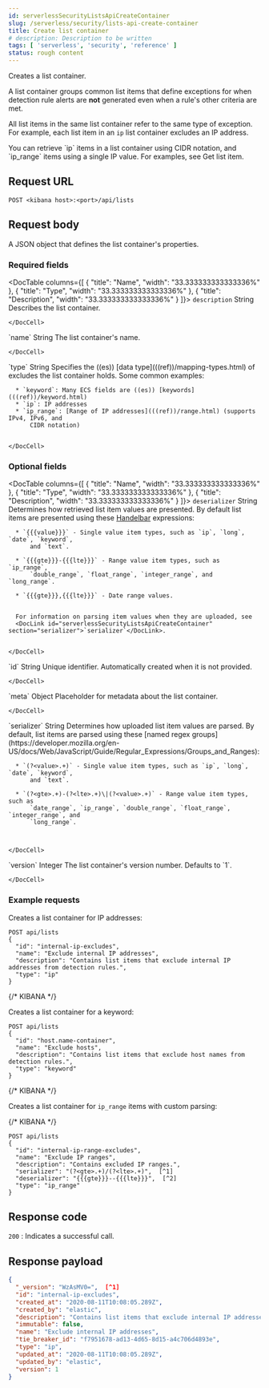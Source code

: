 ```yaml
---
id: serverlessSecurityListsApiCreateContainer
slug: /serverless/security/lists-api-create-container
title: Create list container
# description: Description to be written
tags: [ 'serverless', 'security', 'reference' ]
status: rough content
---
```



<RoughContent />

<div id="lists-api-create-container"></div>

Creates a list container.

A list container groups common <DocLink id="serverlessSecurityListsApiCreateListItem">list items</DocLink> that
define exceptions for when detection rule alerts are **not** generated even when
a rule's other criteria are met.

All list items in the same list container refer to the same type of exception.
For example, each list item in an `ip` list container excludes an IP address.

<DocCallOut title="Tip">
You can retrieve `ip` items in a list container using CIDR notation, and
`ip_range` items using a single IP value. For examples, see
<DocLink id="serverlessSecurityListsApiGetItem">Get list item</DocLink>.
</DocCallOut>

## Request URL

`POST <kibana host>:<port>/api/lists`

## Request body

A JSON object that defines the list container's properties.

### Required fields

<DocTable columns={[
  {
    "title": "Name",
    "width": "33.333333333333336%"
  },
  {
    "title": "Type",
    "width": "33.333333333333336%"
  },
  {
    "title": "Description",
    "width": "33.333333333333336%"
  }
]}>
  <DocRow>
    <DocCell>`description`</DocCell>
    <DocCell>String</DocCell>
    <DocCell>
      Describes the list container.
      
    </DocCell>
  </DocRow>
  <DocRow>
    <DocCell>`name`</DocCell>
    <DocCell>String</DocCell>
    <DocCell>
      The list container's name.
      
    </DocCell>
  </DocRow>
  <DocRow>
    <DocCell>`type`</DocCell>
    <DocCell>String</DocCell>
    <DocCell>
      Specifies the ((es)) [data type](((ref))/mapping-types.html) of
      excludes the list container holds. Some common examples:
      
      * `keyword`: Many ECS fields are ((es)) [keywords](((ref))/keyword.html)
      * `ip`: IP addresses
      * `ip_range`: [Range of IP addresses](((ref))/range.html) (supports IPv4, IPv6, and
          CIDR notation)

      
    </DocCell>
  </DocRow>
</DocTable>

### Optional fields

<DocTable columns={[
  {
    "title": "Name",
    "width": "33.333333333333336%"
  },
  {
    "title": "Type",
    "width": "33.333333333333336%"
  },
  {
    "title": "Description",
    "width": "33.333333333333336%"
  }
]}>
  <DocRow>
    <DocCell>`deserializer`</DocCell>
    <DocCell>String</DocCell>
    <DocCell>
      Determines how retrieved list item values are presented.
      By default list items are presented using these
      [Handelbar](https://handlebarsjs.com/guide/expressions.html) expressions:
      
      * `{{{value}}}` - Single value item types, such as `ip`, `long`, `date`, `keyword`,
          and `text`.

      * `{{{gte}}}-{{{lte}}}` - Range value item types, such as `ip_range`,
          `double_range`, `float_range`, `integer_range`, and `long_range`.

      * `{{{gte}}},{{{lte}}}` - Date range values.

      
      For information on parsing item values when they are uploaded, see
      <DocLink id="serverlessSecurityListsApiCreateContainer" section="serializer">`serializer`</DocLink>.
      
      
    </DocCell>
  </DocRow>
  <DocRow>
    <DocCell>`id`</DocCell>
    <DocCell>String</DocCell>
    <DocCell>
      Unique identifier. Automatically created when it is not
      provided.
      
    </DocCell>
  </DocRow>
  <DocRow>
    <DocCell>`meta`</DocCell>
    <DocCell>Object</DocCell>
    <DocCell>
      Placeholder for metadata about the list container.
      
      
    </DocCell>
  </DocRow>
  <DocRow>
    <DocCell> <span id="serializer"></span>  `serializer`</DocCell>
    <DocCell>String</DocCell>
    <DocCell>
      Determines how uploaded list item values
      are parsed. By default, list items are parsed using these
      [named regex groups](https://developer.mozilla.org/en-US/docs/Web/JavaScript/Guide/Regular_Expressions/Groups_and_Ranges):
      
      * `(?<value>.+)` - Single value item types, such as `ip`, `long`, `date`, `keyword`,
          and `text`.

      * `(?<gte>.+)-(?<lte>.+)\|(?<value>.+)` - Range value item types, such as
          `date_range`, `ip_range`, `double_range`, `float_range`, `integer_range`, and
          `long_range`.

      
      
    </DocCell>
  </DocRow>
  <DocRow>
    <DocCell>`version`</DocCell>
    <DocCell>Integer</DocCell>
    <DocCell>
      The list container's version number. Defaults to `1`.
      
      
    </DocCell>
  </DocRow>
</DocTable>

### Example requests

Creates a list container for IP addresses:

```console
POST api/lists
{
  "id": "internal-ip-excludes",
  "name": "Exclude internal IP addresses",
  "description": "Contains list items that exclude internal IP addresses from detection rules.",
  "type": "ip"
}
```
{/* KIBANA */}

Creates a list container for a keyword:

```console
POST api/lists
{
  "id": "host.name-container",
  "name": "Exclude hosts",
  "description": "Contains list items that exclude host names from detection rules.",
  "type": "keyword"
}
```
{/* KIBANA */}

Creates a list container for `ip_range` items with custom parsing:

{/* KIBANA */}
```console
POST api/lists
{
  "id": "internal-ip-range-excludes",
  "name": "Exclude IP ranges",
  "description": "Contains excluded IP ranges.",
  "serializer": "(?<gte>.+)/(?<lte>.+)",  [^1]
  "deserializer": "{{{gte}}}--{{{lte}}}",  [^2]
  "type": "ip_range"
}
```
[^1]: Uploads IP ranges using `/` characters instead of `-` characters. The list
item or source file from which the IP ranges are uploaded must use the `/`
character to define the range. For example, `192.168.0.1/192.168.0.27`.
[^2]: Presents the container's retrieved IP range list items using `--`
characters. For example, `192.168.0.1--192.168.0.27`.

## Response code

`200` 
    : Indicates a successful call.

## Response payload

```json
{
  "_version": "WzAsMV0=",  [^1]
  "id": "internal-ip-excludes",
  "created_at": "2020-08-11T10:08:05.289Z",
  "created_by": "elastic",
  "description": "Contains list items that exclude internal IP addresses from detection rule matches.",
  "immutable": false,
  "name": "Exclude internal IP addresses",
  "tie_breaker_id": "f7951678-ad13-4d65-8d15-a4c706d4893e",
  "type": "ip",
  "updated_at": "2020-08-11T10:08:05.289Z",
  "updated_by": "elastic",
  "version": 1
}
```
[^1]: Base-64 encoded value of `if_seq_no` and `if_primary_term` parameters, used
for [Optimistic concurrency control](((ref))/optimistic-concurrency-control.html).
To ensure there are no conflicts, use this value when
<DocLink id="serverlessSecurityListsApiUpdateContainer">updating a list container</DocLink>.
